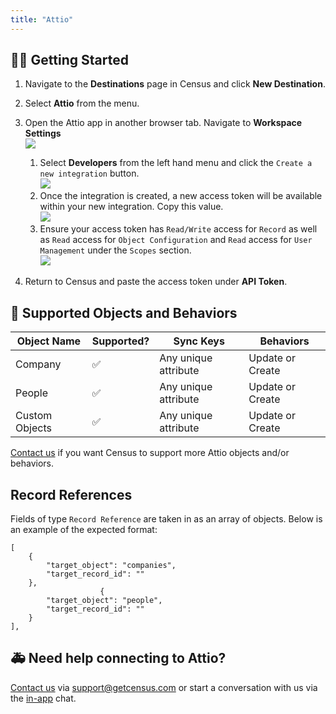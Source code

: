 ```yaml
---
title: "Attio"
---
```


## 🏃‍♀️ Getting Started

1. Navigate to the **Destinations** page in Census and click **New Destination**.

2. Select **Attio** from the menu.

3. Open the Attio app in another browser tab. Navigate to **Workspace Settings**  
![](/images/destinations/attio-workspace-settings.png)  
   1. Select **Developers** from the left hand menu and click the `Create a new integration` button.  
   ![](/images/destinations/attio-developers.png)  
   2. Once the integration is created, a new access token will be available within your new integration. Copy this value.  
   ![](/images/destinations/attio-access-token.png)  
   3. Ensure your access token has `Read/Write` access for `Record` as well as `Read` access for `Object Configuration` and `Read` access for `User Management` under the `Scopes` section.  
   ![](/images/destinations/attio-scopes.png)

4. Return to Census and paste the access token under **API Token**.

## 🔀 Supported Objects and Behaviors

| **Object Name** | **Supported?** | **Sync Keys**        | **Behaviors**    |
| --------------- | -------------- | -------------------- | ---------------- |
| Company         | ✅              | Any unique attribute | Update or Create |
| People          | ✅              | Any unique attribute | Update or Create |
| Custom Objects  | ✅              | Any unique attribute | Update or Create |

[Contact us](mailto:support@getcensus.com) if you want Census to support more Attio objects and/or behaviors.

## Record References

Fields of type `Record Reference` are taken in as an array of objects. Below is an example of the expected format:

```
[
    {
        "target_object": "companies",
        "target_record_id": ""
    },
                    {
        "target_object": "people",
        "target_record_id": ""
    }
],
```

## 🚑 Need help connecting to Attio?

[Contact us](mailto:support@getcensus.com) via support@getcensus.com or start a conversation with us via the [in-app](https://app.getcensus.com) chat.